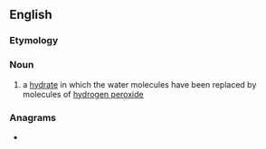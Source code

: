==English==

===Etymology===
{{prefix|en|per|hydrate}}

===Noun===
{{en-noun}}

# {{lb|en|chemistry}} a [[hydrate]] in which the water molecules have been replaced by molecules of [[hydrogen peroxide]]

===Anagrams===
* {{l|en|prehydrate}}